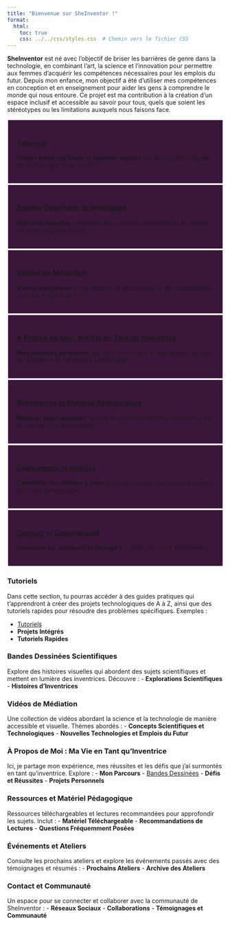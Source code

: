 ```yaml
---
title: "Bienvenue sur SheInventor !"
format: 
  html: 
    toc: true
    css: ../../css/styles.css  # Chemin vers le fichier CSS
---
```


**SheInventor** est né avec l'objectif de briser les barrières de genre dans la technologie, en combinant l'art, la science et l'innovation pour permettre aux femmes d'acquérir les compétences nécessaires pour les emplois du futur. Depuis mon enfance, mon objectif a été d'utiliser mes compétences en conception et en enseignement pour aider les gens à comprendre le monde qui nous entoure. Ce projet est ma contribution à la création d'un espace inclusif et accessible au savoir pour tous, quels que soient les stéréotypes ou les limitations auxquels nous faisons face.

<div class="grid-container">

<div class="grid-item">

### [Tutoriels](#tutoriels)
**Guides étape par étape et tutoriels rapides** sur des projets intégrés de technologie et de design.

</div>

<div class="grid-item">

### [Bandes Dessinées Scientifiques](#bandes-dessinees-scientifiques)
**Histoires visuelles** expliquant des concepts scientifiques et mettant en avant des inventrices.

</div>

<div class="grid-item">

### [Vidéos de Médiation](#videos-de-mediation)
**Vidéos éducatives** sur la science, la technologie et les compétences pour les emplois du futur.

</div>

<div class="grid-item">

### [À Propos de Moi : Ma Vie en Tant qu'Inventrice](#a-propos-de-moi)
**Mon parcours personnel**, les défis surmontés et mes projets en tant qu'inventrice et médiatrice scientifique.

</div>

<div class="grid-item">

### [Ressources et Matériel Pédagogique](#ressources-et-materiel-pedagogique)
**Matériel téléchargeable**, guides et recommandations de lectures sur la science et la technologie.

</div>

<div class="grid-item">

### [Événements et Ateliers](#evenements-et-ateliers)
**Calendrier des ateliers à venir** et un archive des événements passés avec des témoignages.

</div>

<div class="grid-item">

### [Contact et Communauté](#contact-et-communaute)
**Connecte-toi, collabore et partage** ton expérience sur SheInventor.

</div>

</div>

### <a id="tutoriels"></a>Tutoriels
Dans cette section, tu pourras accéder à des guides pratiques qui t'apprendront à créer des projets technologiques de A à Z, ainsi que des tutoriels rapides pour résoudre des problèmes spécifiques. Exemples :

- [Tutoriels](tutorials/index.qmd)
- **Projets Intégrés**
- **Tutoriels Rapides**

### <a id="bandes-dessinees-scientifiques"></a>Bandes Dessinées Scientifiques
Explore des histoires visuelles qui abordent des sujets scientifiques et mettent en lumière des inventrices. Découvre :
- **Explorations Scientifiques**
- **Histoires d'Inventrices**

### <a id="videos-de-mediation"></a>Vidéos de Médiation
Une collection de vidéos abordant la science et la technologie de manière accessible et visuelle. Thèmes abordés :
- **Concepts Scientifiques et Technologiques**
- **Nouvelles Technologies et Emplois du Futur**

### <a id="a-propos-de-moi"></a>À Propos de Moi : Ma Vie en Tant qu'Inventrice
Ici, je partage mon expérience, mes réussites et les défis que j'ai surmontés en tant qu'inventrice. Explore :
- **Mon Parcours**
- [Bandes Dessinées](comics/index.qmd)
- **Défis et Réussites**
- **Projets Personnels**

### <a id="ressources-et-materiel-pedagogique"></a>Ressources et Matériel Pédagogique
Ressources téléchargeables et lectures recommandées pour approfondir les sujets. Inclut :
- **Matériel Téléchargeable**
- **Recommandations de Lectures**
- **Questions Fréquemment Posées**

### <a id="evenements-et-ateliers"></a>Événements et Ateliers
Consulte les prochains ateliers et explore les événements passés avec des témoignages et résumés :
- **Prochains Ateliers**
- **Archive des Ateliers**

### <a id="contact-et-communaute"></a>Contact et Communauté
Un espace pour se connecter et collaborer avec la communauté de SheInventor :
- **Réseaux Sociaux**
- **Collaborations**
- **Témoignages et Communauté**

<style>
.grid-container {
  display: grid;
  grid-template-columns: repeat(auto-fit, minmax(200px, 1fr));
  gap: 20px;
}
.grid-item {
  padding: 20px;
  background-color: #3B163B;
  border: 2px solid #FFFFFF;
  border-radius: 
